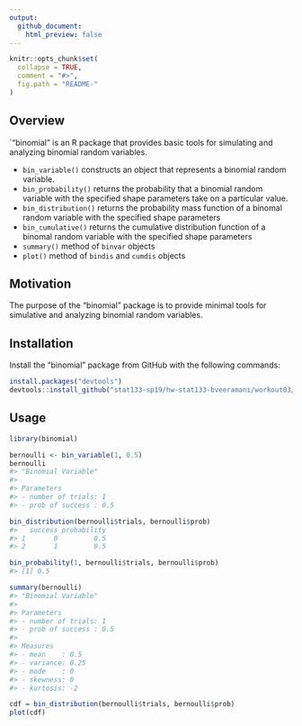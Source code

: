 ```yaml
---
output:
  github_document:
    html_preview: false
---
```


```r
knitr::opts_chunk$set(
  collapse = TRUE,
  comment = "#>",
  fig.path = "README-"
)
```

## Overview

`"binomial" is an R package that provides basic tools for simulating
and analyzing binomial random variables.

* `bin_variable()` constructs an object that represents a binomial random variable.
* `bin_probability()` returns the probability that a binomial random variable with 
  the specified shape parameters take on a particular value.
* `bin_distribution()` returns the probability mass function of a binomal random 
  variable with the specified shape parameters
* `bin_cumulative()` returns the cumulative distribution function of a binomal random 
  variable with the specified shape parameters
* `summary()` method of `binvar` objects
* `plot()` method of `bindis` and `cumdis` objects

## Motivation

The purpose of the "binomial" package is to provide minimal tools for
simulative and analyzing binomial random variables.

## Installation

Install the "binomial" package from GitHub with the following commands:

```r
install.packages("devtools") 
devtools::install_github("stat133-sp19/hw-stat133-bveeramani/workout03/binomial")
```

## Usage

```r
library(binomial)

bernoulli <- bin_variable(1, 0.5)
bernoulli
#> "Binomial Variable" 
#>
#> Parameters 
#> - number of trials: 1 
#> - prob of success : 0.5

bin_distribution(bernoulli$trials, bernoulli$prob)
#>   success probability
#> 1       0         0.5
#> 2       1         0.5

bin_probability(1, bernoulli$trials, bernoulli$prob)
#> [1] 0.5

summary(bernoulli)
#> "Binomial Variable" 
#>
#> Parameters 
#> - number of trials: 1 
#> - prob of success : 0.5 
#>
#> Measures 
#> - mean    : 0.5 
#> - variance: 0.25 
#> - mode    : 0 
#> - skewness: 0 
#> - kurtosis: -2

cdf = bin_distribution(bernoulli$trials, bernoulli$prob)
plot(cdf)
```
